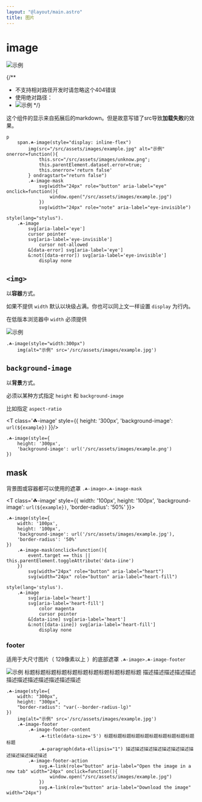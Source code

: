 ```yaml
---
layout: "@layout/main.astro"
title: 图片
---
```




# image

![示例](./../../../assets/images/example.jpg)

{/**
  * 不支持相对路径开发时请忽略这个404错误
  * 使用绝对路径：
  * ![示例](/src/assets/images/example.jpg)
  */}

这个组件的显示来自拓展后的markdown。但是故意写错了src导致**加载失败**的效果。

```pug
p
    span.☘-image(style="display: inline-flex")
        img(src="/src/assets/images/example.jpg" alt="示例" onerror=function(){
            this.src="/src/assets/images/unknow.png";
            this.parentElement.dataset.error=true;
            this.onerror='return false'
        } ondragstart="return false")
        .☘-image-mask
            svg(width="24px" role="button" aria-label="eye" onclick=function(){
                window.open("/src/assets/images/example.jpg")
            })
            svg(width="24px" role="note" aria-label="eye-invisible")

style(lang="stylus").
    .☘-image
        svg[aria-label='eye']
        cursor pointer
        svg[aria-label='eye-invisible']
            cursor not-allowed
        &[data-error] svg[aria-label='eye']
        &:not([data-error]) svg[aria-label='eye-invisible']
            display none
```

## `<img>`

以**容器**方式。

如果不提供 `width` 默认以块级占满。你也可以同上文一样设置 `display` 为行内。

在低版本浏览器中 `width` 必须提供

<T class='☘-image' style="width:300px">
    <img alt="示例" src={example} />
</T>

```pug
.☘-image(style="width:300px")
    img(alt="示例" src='/src/assets/images/example.jpg')
```

## `background-image`

以**背景**方式。

必须以某种方式指定 `height` 和 `background-image`

比如指定 `aspect-ratio`

<T class='☘-image' style={{
    height: '300px',
    'background-image': `url(${example})`
}}/>

```pug
.☘-image(style={
    height: '300px',
    'background-image': url('/src/assets/images/example.png')
})
```

## mask

背景图或容器都可以使用的遮罩 `.☘-image>.☘-image-mask`

<T class='☘-image' style={{
    width: '100px',
    height: '100px',
    'background-image': `url(${example})`,
    'border-radius': '50%'
}}>
    <T class='☘-image-mask' onclick="event.target == this || this.parentElement.toggleAttribute('data-iine')">
        <Icon name="interactive-button/outline/heart" role="button" aria-label="heart" width="24px"/>
        <Icon name="interactive-button/fill/heart-fill" role="button" aria-label="heart-fill" width="24px"/>
    </T>
</T>


```pug
.☘-image(style={
    width: '100px',
    height: '100px',
    'background-image': url('/src/assets/images/example.jpg'),
    'border-radius': '50%'
})
    .☘-image-mask(onclick=function(){
        event.target == this || this.parentElement.toggleAttribute('data-iine')
    })
        svg(width="24px" role="button" aria-label="heart")
        svg(width="24px" role="button" aria-label="heart-fill")

style(lang='stylus').
    .☘-image
        svg[aria-label='heart']
        svg[aria-label='heart-fill']
            color magenta
            cursor pointer
        &[data-iine] svg[aria-label='heart']
        &:not([data-iine]) svg[aria-label='heart-fill']
            display none
```

### footer

适用于大尺寸图片（ 128像素以上 ）的底部遮罩 `.☘-image>.☘-image-footer`

<T class='☘-image' style="width:300px;height:300px;border-radius:var(--border-radius-lg)">
    <img alt="示例" src={example} />
    <T class='☘-image-footer'>
        <T class="☘-image-footer-content">
            <T class="☘-title" data-size='5'> 标题标题标题标题标题标题标题标题标题标题标题 </T>
            <T class="☘-paragraph" data-ellipsis="1"> 描述描述描述描述描述描述描述描述描述描述描述描述 </T>
        </T>
        <T class="☘-image-footer-action">
            <Icon class={escape('☘-link')} name="interactive-button/outline/eye" role="button" aria-label="Open the image in a new tab" width="24px" onclick={`
                window.open('${example}')
            `} />
            <Icon class={escape('☘-link')} name="interactive-button/outline/download" role="button" aria-label="Download the image" width="24px"/>
        </T>
    </T>
</T>

```pug
.☘-image(style={
    width: "300px",
    height: "300px",
    "border-radius": "var(--border-radius-lg)"
})
    img(alt="示例" src='/src/assets/images/example.jpg')
    .☘-image-footer
        .☘-image-footer-content
            .☘-title(data-size='5') 标题标题标题标题标题标题标题标题标题标题标题
            .☘-paragraph(data-ellipsis="1") 描述描述描述描述描述描述描述描述描述描述描述描述
        .☘-image-footer-action
            svg.☘-link(role="button" aria-label="Open the image in a new tab" width="24px" onclick=function(){
                window.open("/src/assets/images/example.jpg")
            })
            svg.☘-link(role="button" aria-label="Download the image" width="24px")
```
